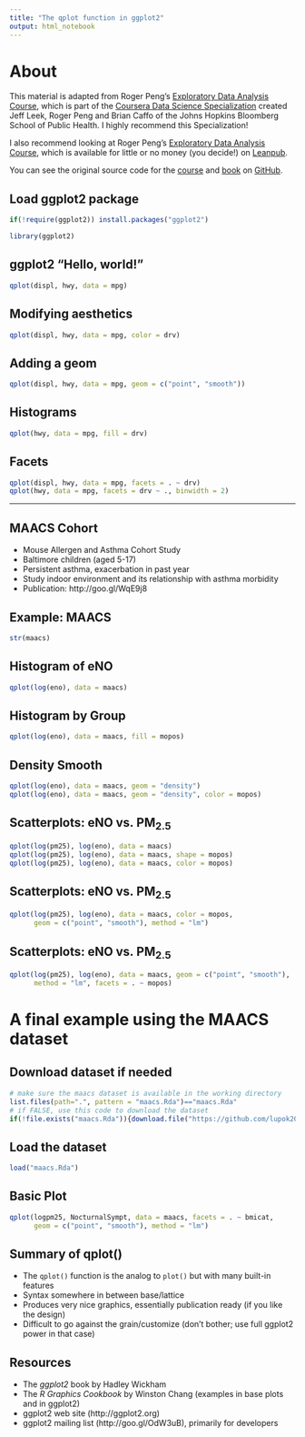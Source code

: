 ```yaml
---
title: "The qplot function in ggplot2"
output: html_notebook
---
```


# About

This material is adapted from Roger Peng's [Exploratory Data Analysis Course](https://www.coursera.org/learn/exploratory-data-analysis), which is part of the [Coursera Data Science Specialization](https://www.coursera.org/specializations/jhu-data-science) created Jeff Leek, Roger Peng and Brian Caffo of the Johns Hopkins Bloomberg School of Public Health. I highly recommend this Specialization!

I also recommend looking at Roger Peng's [Exploratory Data Analysis Course](https://leanpub.com/exdata/), which is available for little or no money (you decide!) on [Leanpub](https://leanpub.com).

You can see the original source code for the [course](https://github.com/DataScienceSpecialization/courses/tree/master/04_ExploratoryAnalysis) and [book](https://github.com/rdpeng/exdata) on [GitHub](https://github.com).


## Load ggplot2 package

```r
if(!require(ggplot2)) install.packages("ggplot2")

library(ggplot2)
```


## ggplot2 "Hello, world!"

```r
qplot(displ, hwy, data = mpg)
```


## Modifying aesthetics

```r
qplot(displ, hwy, data = mpg, color = drv)

```



## Adding a geom

```r
qplot(displ, hwy, data = mpg, geom = c("point", "smooth"))

```


## Histograms

```r
qplot(hwy, data = mpg, fill = drv)

```



## Facets

```r
qplot(displ, hwy, data = mpg, facets = . ~ drv)
qplot(hwy, data = mpg, facets = drv ~ ., binwidth = 2)
```

---

## MAACS Cohort

- Mouse Allergen and Asthma Cohort Study
- Baltimore children (aged 5-17)
- Persistent asthma, exacerbation in past year
- Study indoor environment and its relationship with asthma morbidity
- Publication: http://goo.gl/WqE9j8

## Example: MAACS

```r
str(maacs)
```


## Histogram of eNO

```r
qplot(log(eno), data = maacs)
```


## Histogram by Group

```r
qplot(log(eno), data = maacs, fill = mopos)
```


## Density Smooth

```r
qplot(log(eno), data = maacs, geom = "density")
qplot(log(eno), data = maacs, geom = "density", color = mopos)
```


## Scatterplots: eNO vs. PM$_{2.5}$

```r
qplot(log(pm25), log(eno), data = maacs)
qplot(log(pm25), log(eno), data = maacs, shape = mopos)
qplot(log(pm25), log(eno), data = maacs, color = mopos)
```



## Scatterplots: eNO vs. PM$_{2.5}$

```r
qplot(log(pm25), log(eno), data = maacs, color = mopos, 
      geom = c("point", "smooth"), method = "lm")
```



## Scatterplots: eNO vs. PM$_{2.5}$

```r
qplot(log(pm25), log(eno), data = maacs, geom = c("point", "smooth"), 
      method = "lm", facets = . ~ mopos)
```

# A final example using the MAACS dataset

## Download dataset if needed

```r
# make sure the maacs dataset is available in the working directory
list.files(path=".", pattern = "maacs.Rda")=="maacs.Rda"
# if FALSE, use this code to download the dataset
if(!file.exists("maacs.Rda")){download.file("https://github.com/lupok2001/datasciencecoursera/blob/master/maacs.Rda", destfile = "maacs.Rda")}
```

## Load the dataset

```r
load("maacs.Rda")
```

## Basic Plot

```r
qplot(logpm25, NocturnalSympt, data = maacs, facets = . ~ bmicat, 
      geom = c("point", "smooth"), method = "lm")
```


## Summary of qplot()

- The `qplot()` function is the analog to `plot()` but with many built-in features
- Syntax somewhere in between base/lattice
- Produces very nice graphics, essentially publication ready (if you like the design)
- Difficult to go against the grain/customize (don't bother; use full ggplot2 power in that case)


## Resources

- The _ggplot2_ book by Hadley Wickham
- The _R Graphics Cookbook_ by Winston Chang (examples in base plots and in ggplot2)
- ggplot2 web site (http://ggplot2.org)
- ggplot2 mailing list (http://goo.gl/OdW3uB), primarily for developers
